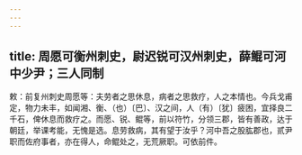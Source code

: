```yaml
---
---
---
```

title: 周愿可衡州刺史，尉迟锐可汉州刺史，薛鲲可河中少尹；三人同制
---



敕：前复州刺史周愿等：夫劳者之思休息，病者之思救疗，人之本情也。今兵戈甫定，物力未丰，如闻湘、衡、（也）〔巴〕、汉之间，人（有）〔犹〕疲困，宜择良二千石，俾休息而救疗之。而愿、锐、鲲等，前以符竹，分领三郡，皆有善政，达于朝廷，举课考能，无愧是选。息劳救病，其有望于汝乎？河中吾之股肱郡也，贰尹职而佐府事者，亦在得人，命鲲处之，无荒厥职。可依前件。